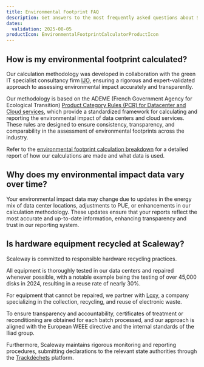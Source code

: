 ```yaml
---
title: Environmental Footprint FAQ
description: Get answers to the most frequently asked questions about Scaleway Environmental Footprint calculator.
dates:
  validation: 2025-08-05
productIcon: EnvironmentalFootprintCalculatorProductIcon
---
```


## How is my environmental footprint calculated?

Our calculation methodology was developed in collaboration with the green IT specialist consultancy firm [IJO](https://ijo.tech/index.html), ensuring a rigorous and expert-validated approach to assessing environmental impact accurately and transparently.

Our methodology is based on the ADEME (French Government Agency for Ecological Transition) [Product Category Rules (PCR) for Datacenter and Cloud services](https://librairie.ademe.fr/produire-autremenqt6105-methodological-standard-for-the-environmental-assessment-of-datacenter-it-hosting-services-and-cloud-services.html), which provide a standardized framework for calculating and reporting the environmental impact of data centers and cloud services. These rules are designed to ensure consistency, transparency, and comparability in the assessment of environmental footprints across the industry.

Refer to the [environmental footprint calculation breakdown](/environmental-footprint/additional-content/environmental-footprint-calculator) for a detailed report of how our calculations are made and what data is used.

## Why does my environmental impact data vary over time?

Your environmental impact data may change due to updates in the energy mix of data center locations, adjustments to PUE, or enhancements in our calculation methodology. These updates ensure that your reports reflect the most accurate and up-to-date information, enhancing transparency and trust in our reporting system.

## Is hardware equipment recycled at Scaleway?

Scaleway is committed to responsible hardware recycling practices.

All equipment is thoroughly tested in our data centers and repaired whenever possible, with a notable example being the testing of over 45,000 disks in 2024, resulting in a reuse rate of nearly 30%.

For equipment that cannot be repaired, we partner with [Loxy](https://www.loxy.fr/about), a company specializing in the collection, recycling, and reuse of electronic waste.

To ensure transparency and accountability, certificates of treatment or reconditioning are obtained for each batch processed, and our approach is aligned with the European WEEE directive and the internal standards of the Iliad group.

Furthermore, Scaleway maintains rigorous monitoring and reporting procedures, submitting declarations to the relevant state authorities through the [Trackdéchets](https://trackdechets.beta.gouv.fr/) platform.